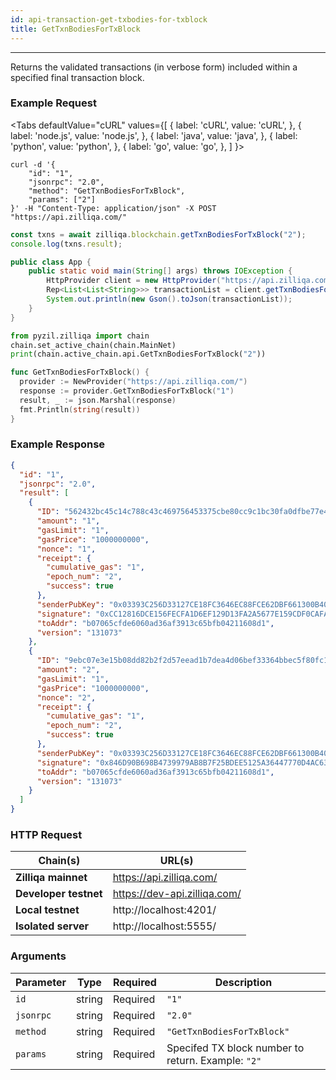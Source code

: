 ```yaml
---
id: api-transaction-get-txbodies-for-txblock
title: GetTxnBodiesForTxBlock
---
```


---
Returns the validated transactions (in verbose form) included within a specified final transaction block.

### Example Request



<Tabs
  defaultValue="cURL"
  values={[
    { label: 'cURL', value: 'cURL', },
    { label: 'node.js', value: 'node.js', },
    { label: 'java', value: 'java', },
    { label: 'python', value: 'python', },
    { label: 'go', value: 'go', },
  ]
}>

<TabItem value="cURL">

```shell
curl -d '{
    "id": "1",
    "jsonrpc": "2.0",
    "method": "GetTxnBodiesForTxBlock",
    "params": ["2"]
}' -H "Content-Type: application/json" -X POST "https://api.zilliqa.com/"
```
</TabItem>
<TabItem value="node.js">

```js
const txns = await zilliqa.blockchain.getTxnBodiesForTxBlock("2");
console.log(txns.result);
```
</TabItem>
<TabItem value="java">

```java
public class App {
    public static void main(String[] args) throws IOException {
        HttpProvider client = new HttpProvider("https://api.zilliqa.com");
        Rep<List<List<String>>> transactionList = client.getTxnBodiesForTxBlock("2");
        System.out.println(new Gson().toJson(transactionList));
    }
}
```
</TabItem>

<TabItem value="python">

```python
from pyzil.zilliqa import chain
chain.set_active_chain(chain.MainNet)
print(chain.active_chain.api.GetTxnBodiesForTxBlock("2"))
```
</TabItem>

<TabItem value="go">

```go
func GetTxnBodiesForTxBlock() {
  provider := NewProvider("https://api.zilliqa.com/")
  response := provider.GetTxnBodiesForTxBlock("1")
  result, _ := json.Marshal(response)
  fmt.Println(string(result))
}
```
</TabItem>
</Tabs>

### Example Response

```json
{
  "id": "1",
  "jsonrpc": "2.0",
  "result": [
    {
      "ID": "562432bc45c14c788c43c469756453375cbe80cc9c1bc30fa0dfbe77e4220221",
      "amount": "1",
      "gasLimit": "1",
      "gasPrice": "1000000000",
      "nonce": "1",
      "receipt": {
        "cumulative_gas": "1",
        "epoch_num": "2",
        "success": true
      },
      "senderPubKey": "0x03393C256D33127CE18FC3646EC88FCE62DBF661300B4017E2FE57E8023B55BCFE",
      "signature": "0xCC12816DCE156FECFA1D6EF129D13FA2A5677E159CDF0CAFADF2CD33FBA0D239EE1284D4083BFBA4B895B97419FE78AB249C99AA7A7B7F314F17D353F44E784D",
      "toAddr": "b07065cfde6060ad36af3913c65bfb04211608d1",
      "version": "131073"
    },
    {
      "ID": "9ebc07e3e15b08dd82b2f2d57eead1b7dea4d06bef33364bbec5f80fc1d1d130",
      "amount": "2",
      "gasLimit": "1",
      "gasPrice": "1000000000",
      "nonce": "2",
      "receipt": {
        "cumulative_gas": "1",
        "epoch_num": "2",
        "success": true
      },
      "senderPubKey": "0x03393C256D33127CE18FC3646EC88FCE62DBF661300B4017E2FE57E8023B55BCFE",
      "signature": "0x846D90B698B4739979AB8B7F25BDEE5125A36447770D4AC6386606ACD25704747B38DEDE85F0AD26A663F0863199CA336109EB080A6354BB7CC3683C8FC47796",
      "toAddr": "b07065cfde6060ad36af3913c65bfb04211608d1",
      "version": "131073"
    }
  ]
}
```

### HTTP Request

| Chain(s)              | URL(s)                       |
| --------------------- | ---------------------------- |
| **Zilliqa mainnet**   | https://api.zilliqa.com/     |
| **Developer testnet** | https://dev-api.zilliqa.com/ |
| **Local testnet**     | http://localhost:4201/       |
| **Isolated server**   | http://localhost:5555/       |

### Arguments

| Parameter | Type   | Required | Description                                        |
| --------- | ------ | -------- | -------------------------------------------------- |
| `id`      | string | Required | `"1"`                                              |
| `jsonrpc` | string | Required | `"2.0"`                                            |
| `method`  | string | Required | `"GetTxnBodiesForTxBlock"`                         |
| `params`  | string | Required | Specifed TX block number to return. Example: `"2"` |